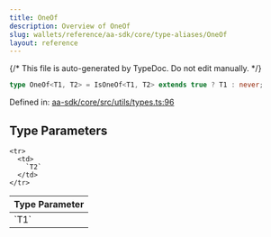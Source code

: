 ```yaml
---
title: OneOf
description: Overview of OneOf
slug: wallets/reference/aa-sdk/core/type-aliases/OneOf
layout: reference
---
```


{/* This file is auto-generated by TypeDoc. Do not edit manually. */}

```ts
type OneOf<T1, T2> = IsOneOf<T1, T2> extends true ? T1 : never;
```

Defined in: [aa-sdk/core/src/utils/types.ts:96](https://github.com/alchemyplatform/aa-sdk/blob/17aad1f572375d42a06c7e3238078a88a435d459/aa-sdk/core/src/utils/types.ts#L96)

## Type Parameters

<table>
  <thead>
    <tr>
      <th align="left">Type Parameter</th>
    </tr>
  </thead>

  <tbody>
    <tr>
      <td>
        `T1`
      </td>
    </tr>

    <tr>
      <td>
        `T2`
      </td>
    </tr>

  </tbody>
</table>
